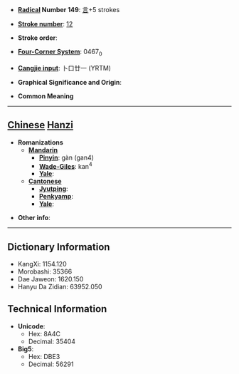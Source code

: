 * '''[[Wiktionary:Chinese radical index| Radical]] Number 149''': [[Wiktionary:Chinese radical index 言|言]]+5 strokes

* '''[[Wiktionary:Chinese total strokes index|Stroke number]]''': [[Wiktionary:Chinese total strokes index 12|12]]

* '''Stroke order''': 

* '''[[Wiktionary:Chinese four corner index|Four-Corner System]]''': 0467<sub>0</sub>

* '''[[Wiktionary:Chinese Cangjie index|Cangjie input]]''': 卜口廿一 (YRTM)

* '''Graphical Significance and Origin''': 

* '''Common Meaning'''

----

== [[Chinese]] [[Hanzi]] ==

* '''Romanizations'''
** '''[[Mandarin]]'''
*** '''[[Pinyin]]''': gàn (gan4)
*** '''[[Wade-Giles]]''': kan<sup>4</sup>
*** '''[[Yale]]''': 
** '''[[Cantonese]]'''
*** '''[[Jyutping]]''':
*** '''[[Penkyamp]]''': 
*** '''[[Yale]]''': 

* '''Other info''': 

----

== Dictionary Information ==

* KangXi: 1154.120
* Morobashi: 35366
* Dae Jaweon: 1620.150
* Hanyu Da Zidian: 63952.050

== Technical Information ==

* '''Unicode''':
** Hex: 8A4C
** Decimal: 35404
* '''Big5''':
** Hex: DBE3
** Decimal: 56291